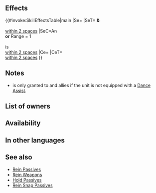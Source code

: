 {{Passive
|name=S/D Rein Snap
|type=C
|exclusive=0
|canUseWeapon={{WeaponList|Close}}
|canUseMove={{MoveList|Flying}}
|properties=random_owner
|1name=S/D Rein Snap
|alt1name=S D Rein Snap
|1tagid=SID_速守牽制・運び手
|1effect=Inflicts Spd/Def-4 on foes within 2 spaces of unit during combat. At start of turn, if unit is within 2 spaces of an armored ally or an infantry ally with Range = 1, grants "unit can move 1 extra space" to unit, infantry allies with Range = 1 within 2 spaces of unit, and armored allies within 2 spaces of unit. (That turn only; does not stack; effect triggers only if unit has no Sing or Dance skill.)
|1cost=300
|1required=Spd/Def Rein 3
}}
==Effects==
{{#invoke:SkillEffectsTable|main
|Se={{SEt|Mobility increased}}
|SeT={{Tgt|Unit}} '''&'''<br>{{Tgt|Target Allies}}<br>[[within 2 spaces]]
|SeC=An {{Mt|Armored}}<br>'''or''' Range = 1<br>{{Mt|Infantry}}<br>{{Tgt|Ally}} is<br>[[within 2 spaces]]
|Ce={{Eft|Temporary debuffs|Spd/Def|4}}
|CeT={{Tgt|Foes}}<br>[[within 2 spaces]]
}}
==Notes==
{{Temporary debuffs}}
{{FoesCombatEffect}}
{{Mobility increased}}
* {{SEt|Mobility increased}} is only granted to {{Mt|armored}} and {{Cwtt|Close|group=1}} {{Mt|infantry}} allies if the unit is not equipped with a {{Uti|Dance}} [[:Category:Dance skills|Dance Assist]].
==List of owners==
{{Skill Hero List}}
==Availability==
{{PassiveFocusList}}
{{PassiveDistributionList}}
{{PassiveCombatManualList}}
==In other languages==
{{OtherLanguages
|english=S/D Rein Snap
|japanese=速守牽制・運び手
|german=G/V-Zügelhilfe
|spanishEU=Don amarra V/D
|spanishLA=Don amarra V/D
|french=Bride agile V/D
|italian=Schiocco br. V/D
|chineseTW=速度防守牽制・推手
|portuguese=Rédea cinese V/D
}}
==See also==
{{See also skills|cond=(Description LIKE '%inflicts%Spd/Def%-%on foes within _ spaces during combat%' OR Description LIKE '%armored%"unit can move 1 extra space%' OR Description LIKE '%"unit can move 1 extra space%armored%') AND WikiName NOT LIKE '%Rein%' AND Exclusive='1'}}
* [[Rein Passives]]
* [[Skill families/Weapons#Rein_.28weapons.29|Rein Weapons]]
* [[Skill families/C Passives#Hold|Hold Passives]]
* [[Skill families/C Passives#Rein Snap|Rein Snap Passives]]
{{Passives Navbox|C}}